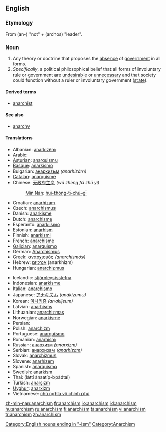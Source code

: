 ==English==
===Etymology===
From {{AGr.}} '''{{polytonic|[[ἀν-]]}}''' (an-) "not" + '''{{polytonic|[[ἀρχός]]}}''' (archos) "leader".

===Noun===
{{en-noun|-}}

# Any theory or doctrine that proposes the [[absence]] of [[government]] in all forms.
# ''Specifically'', a political philosophical belief that all forms of involuntary rule or government are [[undesirable]] or [[unnecessary]] and that society could function without a ruler or involuntary government ([[state]]).

====Derived terms====
* [[anarchist]]

====See also====
* [[anarchy]]

====Translations====
{{top}}
* Albanian: [[anarkizëm]]
* Arabic: {{ARchar|[[الفوضوية]]}} {{f}}
* [[Asturian]]: [[anarquismu]] {{m}}
* [[Basque]]: [[anarkismo]]
* Bulgarian: [[анархизъм]] ''(anarhizăm)'' {{m}}
* [[Catalan]]: [[anarquisme]] {{m}}
* Chinese: [[无政府主义]] ''(wú zhèng fǔ zhǔ yì)''
*: [[Min Nan]]: [[hui-thóng-tī-chú-gī]]
* Croatian: [[anarhizam]] {{m}}
* Czech: [[anarchismus]] {{m}}
* Danish: [[anarkisme]]
* Dutch: [[anarchisme]]
* Esperanto: [[anarkiismo]]
* Estonian: [[anarhism]]
* Finnish: [[anarkismi]]
* French: [[anarchisme]] {{m}}
* [[Galician]]: [[anarquismo]] {{m}}
* German: [[Anarchismus]] {{m}}
* Greek: [[αναρχισμός]] ''(anarchismós)''
* Hebrew: [[אנרכיזם]] (anarkhizm) {{m}}
* Hungarian: [[anarchizmus]]
{{mid}}
* Icelandic: [[stjórnleysisstefna]]
* Indonesian: [[anarkisme]]
* Italian: [[anarchismo]] {{m}}
* Japanese: [[アナキズム]] ''(anākizumu)''
* Korean: [[아나키즘]] ''(anakijeum)''
* Latvian: [[anarhisms]]
* Lithuanian: [[anarchizmas]]
* Norwegian: [[anarkisme]]
* Persian: {{FAchar|[[دولت‌زدائی]]}}
* Polish: [[anarchizm]] {{m}}
* Portuguese: [[anarquismo]] {{m}}
* Romanian: [[anarhism]]
* Russian: [[анархизм]] ''(anarxízm)'' {{m}}
* Serbian: [[анархизам]] ''([[anarhizam]])'' {{m}}
* Slovak: [[anarchizmus]] {{m}}
* Slovene: [[anarhizem]] {{m}}
* Spanish: [[anarquismo]] {{m}}
* Swedish: [[anarkism]]
* Thai: {{THchar|[[ลัทธิอนาธิปไตย]]}} (láttí ànaatíp-bpàdtai)
* Turkish: [[anarşızm]]
* [[Uyghur]]: [[anarxizm]]
* Vietnamese: [[chủ nghĩa vô chính phủ]]
{{bottom}}

[[Category:English nouns ending in "-ism"]]
[[Category:Anarchism]]

[[zh-min-nan:anarchism]]
[[fr:anarchism]]
[[io:anarchism]]
[[id:anarchism]]
[[hu:anarchism]]
[[ru:anarchism]]
[[fi:anarchism]]
[[ta:anarchism]]
[[vi:anarchism]]
[[tr:anarchism]]
[[zh:anarchism]]